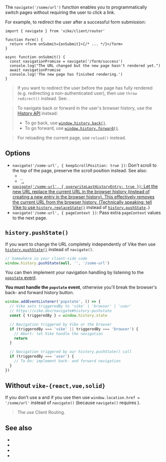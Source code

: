 
<ConfigSpec
  env="client (server can import but not call it)"
  global={null}
/>

The `navigate('/some/url')` function enables you to programmatically switch pages without requiring the user to click a link.

For example, to redirect the user after a successful form submission:

```tsx
import { navigate } from 'vike/client/router'

function Form() {
  return <form onSubmit={onSubmit}>{/* ... */}</form>
}

async function onSubmit() {
  const navigationPromise = navigate('/form/success')
  console.log("The URL changed but the new page hasn't rendered yet.")
  await navigationPromise
  console.log('The new page has finished rendering.')
}
```

> If you want to redirect the user before the page has fully rendered (e.g. redirecting a non-authenticated user), then use <Link href='/redirect'>`throw redirect()`</Link> instead. See: <Link href="/abort#throw-redirect-vs-throw-render-vs-navigate" doNotInferSectionTitle={true} noBreadcrumb />.

> To navigate back or forward in the user's browser history, use the [History API](https://developer.mozilla.org/en-US/docs/Web/API/History) instead:
>  - To go back, use [`window.history.back()`](https://developer.mozilla.org/en-US/docs/Web/API/History/back).
>  - To go forward, use [`window.history.forward()`](https://developer.mozilla.org/en-US/docs/Web/API/History/forward).

> For reloading the current page, use <Link href="/reload">`reload()`</Link> instead.


## Options

 - `navigate('/some-url', { keepScrollPosition: true })`: Don't scroll to the top of the page, preserve the scroll position instead. See also:
   - <Link href="/keepScrollPosition" />
   - <Link href="/clientRouting#settings">`<a href="/some-url" keep-scroll-position />`</Link>.
 - `navigate('/some-url', { overwriteLastHistoryEntry: true })`: Let the new URL replace the current URL in the browser history (instead of creating a new entry in the browser history). This effectively removes the current URL from the browser history. (Technically speaking: tell Vike to use [`history.replaceState()`](https://developer.mozilla.org/en-US/docs/Web/API/History/replaceState) instead of [`history.pushState`](https://developer.mozilla.org/en-US/docs/Web/API/History/pushState)..)
 - `navigate('/some-url', { pageContext })`: Pass extra <Link href="/pageContext">`pageContext`</Link> values to the next page.


## `history.pushState()`

If you want to change the URL completely independently of Vike then use [`history.pushState()`](https://developer.mozilla.org/en-US/docs/Web/API/History/pushState) instead of `navigate()`.

```ts
// Somewhere in your client-side code
window.history.pushState(null, '', '/some-url')
```

You can then implement your navigation handling by listening to the [`popstate` event](https://developer.mozilla.org/en-US/docs/Web/API/Window/popstate_event).

<Warning>**You must handle the `popstate` event**, otherwise you'll break the browser's back- and forward history button.</Warning>

```ts
window.addEventListener('popstate', () => {
  // Vike sets triggeredBy to 'vike' | 'browser' | 'user'
  // https://vike.dev/navigate#history-pushstate
  const { triggeredBy } = window.history.state

  // Navigation triggered by Vike or the browser
  if (triggeredBy === 'vike' || triggeredBy === 'browser') {
    // Abort: let Vike handle the navigation
    return
  }

  // Navigation triggered by our history.pushState() call
  if (triggeredBy === 'user') {
    // To Do: implement back- and forward navigation
  }
})
```


## Without `vike-{react,vue,solid}`

If you don't use a <UiFrameworkExtension /> and if you use <Link text="Server Routing" href="/server-routing" /> then use `window.location.href = '/some/url'` instead of `navigate()` (because `navigate()` requires <Link text="Client Routing" href="/client-routing" />).

> The <UiFrameworkExtension plural noLink /> use Client Routing.


## See also

- <Link href="/reload" />
- <Link href="/redirect" />
- <Link href="/redirects" />
- <Link href="/abort#throw-redirect-vs-throw-render-vs-navigate" doNotInferSectionTitle={true} />
